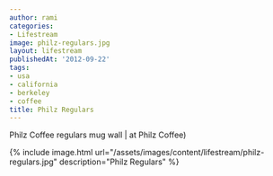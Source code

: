 ```yaml
---
author: rami
categories:
- Lifestream
image: philz-regulars.jpg
layout: lifestream
publishedAt: '2012-09-22'
tags:
- usa
- california
- berkeley
- coffee
title: Philz Regulars
---
```


Philz Coffee regulars mug wall | at Philz Coffee)

{% include image.html url="/assets/images/content/lifestream/philz-regulars.jpg" description="Philz Regulars" %}